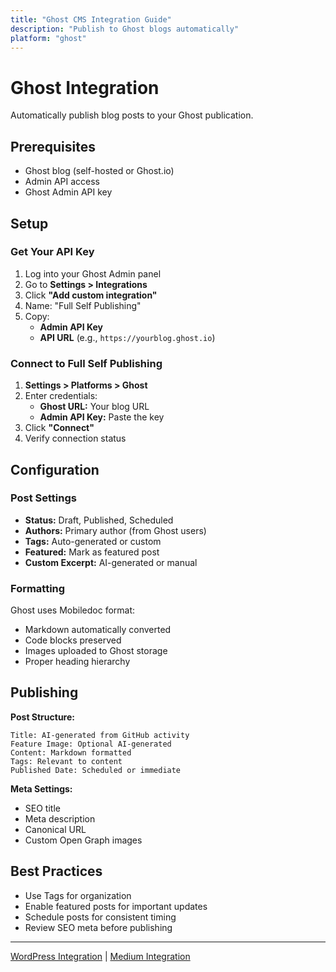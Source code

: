 ```yaml
---
title: "Ghost CMS Integration Guide"
description: "Publish to Ghost blogs automatically"
platform: "ghost"
---
```


# Ghost Integration

Automatically publish blog posts to your Ghost publication.

## Prerequisites

- Ghost blog (self-hosted or Ghost.io)
- Admin API access
- Ghost Admin API key

## Setup

### Get Your API Key

1. Log into your Ghost Admin panel
2. Go to **Settings > Integrations**
3. Click **"Add custom integration"**
4. Name: "Full Self Publishing"
5. Copy:
   - **Admin API Key**
   - **API URL** (e.g., `https://yourblog.ghost.io`)

### Connect to Full Self Publishing

1. **Settings > Platforms > Ghost**
2. Enter credentials:
   - **Ghost URL:** Your blog URL
   - **Admin API Key:** Paste the key
3. Click **"Connect"**
4. Verify connection status

## Configuration

### Post Settings

- **Status:** Draft, Published, Scheduled
- **Authors:** Primary author (from Ghost users)
- **Tags:** Auto-generated or custom
- **Featured:** Mark as featured post
- **Custom Excerpt:** AI-generated or manual

### Formatting

Ghost uses Mobiledoc format:
- Markdown automatically converted
- Code blocks preserved
- Images uploaded to Ghost storage
- Proper heading hierarchy

## Publishing

**Post Structure:**
```
Title: AI-generated from GitHub activity
Feature Image: Optional AI-generated
Content: Markdown formatted
Tags: Relevant to content
Published Date: Scheduled or immediate
```

**Meta Settings:**
- SEO title
- Meta description
- Canonical URL
- Custom Open Graph images

## Best Practices

- Use Tags for organization
- Enable featured posts for important updates
- Schedule posts for consistent timing
- Review SEO meta before publishing

---

[WordPress Integration](/docs/integrations/wordpress) | [Medium Integration](/docs/integrations/medium)

